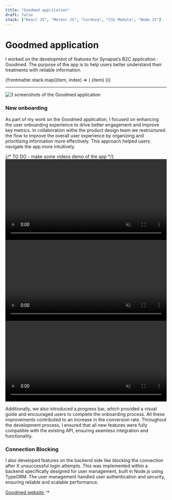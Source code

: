```yaml
---
title: "Goodmed application"
draft: false
stack: ["React JS", "Meteor JS", "Cordova", "CSS Module", "Node JS"]
---
```




# Goodmed application

<p class="intro">
  I worked on the development of features for Synapse’s B2C application :
  Goodmed. The purpose of the app is to help users better understand their
  treatments with reliable information.
</p>

<div class="tag-container">
  {frontmatter.stack.map((item, index) => (
    <span class="tag" key={index}>
      {item}
    </span>
  ))}
</div>

<hr />

<div class="container">
  <section>
    <Card>
      <Image
        src={goodmedImage}
        class="img-shadow"
        alt="3 screenshots of the Goodmed application"
      />
    </Card>
  </section>
  <section>
    <h3>New onboarding</h3>
    <p>
    As part of my work on the Goodmed application, I focused on enhancing the user onboarding experience to drive better engagement and improve key metrics. In collaboration withe the product design team we restructured the flow to improve the overall user experience by organizing and prioritizing information more effectively. This approach helped users navigate the app more intuitively.
    </p>
    {/* TO DO - make some videos demo of the app */}
    <div className="video-goodmed">
      <video autoplay muted playsinline loop width="100%" src="/goodmed-app/goodmed-intro.mp4">
        Your browser does not support HTML5 video.
      </video>
      <video autoplay muted playsinline loop width="100%" src="/goodmed-app/goodmed-onboarding.mp4">
        Your browser does not support HTML5 video.
      </video>
      <video autoplay muted playsinline loop width="100%" src="/goodmed-app/goodmed-check.mp4">
        Your browser does not support HTML5 video.
      </video>
    </div>
    <p>
      Additionally, we also introduced a progress bar, which provided a visual guide and encouraged users to complete the onboarding process. All these improvements contributed to an increase in the conversion rate. Throughout the development process, I ensured that all new features were fully compatible with the existing API, ensuring seamless integration and functionality.
    </p>
    <h3>Connection Blocking</h3>
    <p>
        I also developed features on the backend side like blocking the connection after X unsuccessful login attempts.
        This was implemented within a backend specifically designed for user management, built in Node.js using TypeORM.
        The user management handled user authentication and security, ensuring reliable and scalable performance.
    </p>
        <a
      href="/goodmed-website"
      style={{
        color: "var(--fg-color)",
        textUnderlineOffset: "2px",
        display: "inline-flex",
        alignItems: "center"
      }}
    >
      Goodmed website
      <svg
        width="15"
        height="15"
        viewBox="0 0 15 15"
        fill="none"
        xmlns="http://www.w3.org/2000/svg"
      >
        <path
          d="M8.14645 3.14645C8.34171 2.95118 8.65829 2.95118 8.85355 3.14645L12.8536 7.14645C13.0488 7.34171 13.0488 7.65829 12.8536 7.85355L8.85355 11.8536C8.65829 12.0488 8.34171 12.0488 8.14645 11.8536C7.95118 11.6583 7.95118 11.3417 8.14645 11.1464L11.2929 8H2.5C2.22386 8 2 7.77614 2 7.5C2 7.22386 2.22386 7 2.5 7H11.2929L8.14645 3.85355C7.95118 3.65829 7.95118 3.34171 8.14645 3.14645Z"
          fill="currentColor"
          fill-rule="evenodd"
          clip-rule="evenodd"
        ></path>
      </svg>
    </a>
  </section>

</div>
